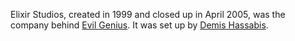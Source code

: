 Elixir Studios, created in 1999 and closed up in April 2005, was the company behind [[Evil Genius]].
It was set up by [[Demis Hassabis]].
